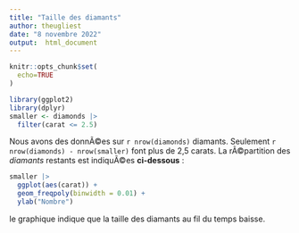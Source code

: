 ---
title: "Taille des diamants"
author: theugliest
date: "8 novembre 2022"
output:  html_document
---

```{r setup, include = FALSE}
knitr::opts_chunk$set(
  echo=TRUE
)

library(ggplot2)
library(dplyr)
smaller <- diamonds |> 
  filter(carat <= 2.5)
```

Nous avons des donnÃ©es sur  `r nrow(diamonds)` diamants. Seulement 
`r nrow(diamonds) - nrow(smaller)` font plus de 
2,5 carats. La rÃ©partition des *diamants* restants est indiquÃ©es **ci-dessous** :

```{r, echo = FALSE}
smaller |> 
  ggplot(aes(carat)) + 
  geom_freqpoly(binwidth = 0.01) +
  ylab("Nombre")
```

le graphique indique que la taille des diamants au fil du temps baisse.


